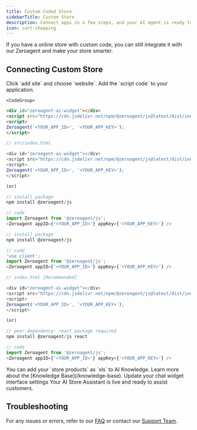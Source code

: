 ```yaml
---
title: Custom Coded Store
sidebarTitle: Custom Store
description: Connect apps in a few steps, and your AI agent is ready to work
icon: cart-shopping
---
```


If you have a online store with custom code, you can still integrate it with our Zeroagent and make your store smarter.

## Connecting Custom Store 

<Steps>
  <Step title="🛠️ Select site">
     Click `add site` and choose `website`. 
  </Step>
  <Step title="🔑 Embed SDK">
    Add the `script code` to your application. 

    <CodeGroup>

```html HTML
<div id="zeroagent-ai-widget"></div>
<script src="https://cdn.jsdelivr.net/npm/@zeroagent/js@latest/dist/index.js"></script>
<script>
Zeroagent('<YOUR_APP_ID>', '<YOUR_APP_KEY>');
</script>
```

```js React
// src/index.html

<div id="zeroagent-ai-widget"></div>
<script src="https://cdn.jsdelivr.net/npm/@zeroagent/js@latest/dist/index.js"></script>
<script>
Zeroagent('<YOUR_APP_ID>', '<YOUR_APP_KEY>');
</script>

(or)

// install package
npm install @zeroagent/js

// code
import Zeroagent from '@zeroagent/js';
<Zeroagent appID={'<YOUR_APP_ID>'} appKey={'<YOUR_APP_KEY>'} />
```

```js Next
// install package
npm install @zeroagent/js

// code
'use client';
import Zeroagent from '@zeroagent/js';
<Zeroagent appID={'<YOUR_APP_ID>'} appKey={'<YOUR_APP_KEY>'} />
```

```js Vue
// index.html [Recommended]

<div id="zeroagent-ai-widget"></div>
<script src="https://cdn.jsdelivr.net/npm/@zeroagent/js@latest/dist/index.js"></script>
<script>
Zeroagent('<YOUR_APP_ID>', '<YOUR_APP_KEY>');
</script>

(or)

// peer-dependency: react package required
npm install @zeroagent/js react

// code
import Zeroagent from '@zeroagent/js';
<Zeroagent appID={'<YOUR_APP_ID>'} appKey={'<YOUR_APP_KEY>'} />
```

</CodeGroup>

  </Step>
  <Step title="🗂️ Knowledge Base"> 
  You can add your `store products` as `xls` to AI Knowledge.

   <Note>
    Learn more about the [Knowledge Base](/knowledge-base).
    </Note>

  </Step>

  <Step title="⚙️ Chat Setting"> 
  Update your chat widget interface settings
  </Step>

   <Step title="✅ AI Store Assistant is Live"> 
  Your AI Store Assistant is live and ready to assist customers.
  </Step>
</Steps>

## Troubleshooting

For any issues or errors, refer to our [FAQ](/materials/change-logs) or contact our [Support Team](mailto:support@zeroagent.io?subject=Feedback).
